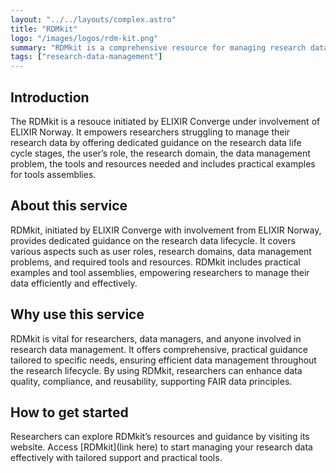 ```yaml
---
layout: "../../layouts/complex.astro"
title: "RDMkit"
logo: "/images/logos/rdm-kit.png"
summary: "RDMkit is a comprehensive resource for managing research data, offering tailored guidance for researchers across various stages and domains."
tags: ["research-data-management"]
---
```


## Introduction

The RDMkit is a resouce initiated by ELIXIR Converge under involvement of ELIXIR Norway. It empowers researchers struggling to manage their research data by offering dedicated guidance on the research data life cycle stages, the user’s role, the research domain, the data management problem, the tools and resources needed and includes practical examples for tools assemblies.

## About this service

RDMkit, initiated by ELIXIR Converge with involvement from ELIXIR Norway, provides dedicated guidance on the research data lifecycle. It covers various aspects such as user roles, research domains, data management problems, and required tools and resources. RDMkit includes practical examples and tool assemblies, empowering researchers to manage their data efficiently and effectively.

## Why use this service

RDMkit is vital for researchers, data managers, and anyone involved in research data management. It offers comprehensive, practical guidance tailored to specific needs, ensuring efficient data management throughout the research lifecycle. By using RDMkit, researchers can enhance data quality, compliance, and reusability, supporting FAIR data principles.

## How to get started

Researchers can explore RDMkit’s resources and guidance by visiting its website. Access [RDMkit](link here) to start managing your research data effectively with tailored support and practical tools.
